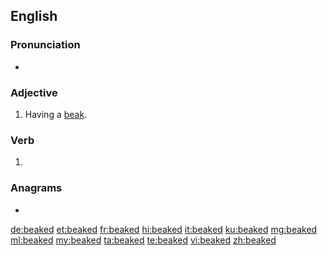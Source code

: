 {{also|-beaked}}
==English==

===Pronunciation===
* {{IPA|/biːkt/|lang=en}}

===Adjective===
{{en-adj|-}}

# Having a [[beak]].

===Verb===
{{head|en|verb form}}

# {{en-past of|beak}}

===Anagrams===
* {{l|en|debeak}}

[[de:beaked]]
[[et:beaked]]
[[fr:beaked]]
[[hi:beaked]]
[[it:beaked]]
[[ku:beaked]]
[[mg:beaked]]
[[ml:beaked]]
[[my:beaked]]
[[ta:beaked]]
[[te:beaked]]
[[vi:beaked]]
[[zh:beaked]]
